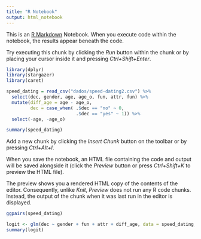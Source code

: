 ```yaml
---
title: "R Notebook"
output: html_notebook
---
```


This is an [R Markdown](http://rmarkdown.rstudio.com) Notebook. When you execute code within the notebook, the results appear beneath the code. 

Try executing this chunk by clicking the *Run* button within the chunk or by placing your cursor inside it and pressing *Ctrl+Shift+Enter*. 

```r
library(dplyr)
library(stargazer)
library(caret)

speed_dating = read_csv("dados/speed-dating2.csv") %>% 
  select(dec, gender, age, age_o, fun, attr, fun) %>% 
  mutate(diff_age = age - age_o,
         dec = case_when( .$dec == "no" ~ 0,
                          .$dec == "yes" ~ 1)) %>% 
  select(-age, -age_o)

summary(speed_dating)
```

Add a new chunk by clicking the *Insert Chunk* button on the toolbar or by pressing *Ctrl+Alt+I*.

When you save the notebook, an HTML file containing the code and output will be saved alongside it (click the *Preview* button or press *Ctrl+Shift+K* to preview the HTML file).

The preview shows you a rendered HTML copy of the contents of the editor. Consequently, unlike *Knit*, *Preview* does not run any R code chunks. Instead, the output of the chunk when it was last run in the editor is displayed.

```r
ggpairs(speed_dating)
```


```r
logit <- glm(dec ~ gender + fun + attr + diff_age, data = speed_dating, family = "binomial")
summary(logit)
```

